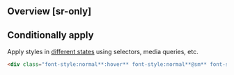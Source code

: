 ## Overview [sr-only]
<Overview/>

## Conditionally apply
Apply styles in [different states](/docs/states-and-queries) using selectors, media queries, etc.
```html
<div class="font-style:normal**:hover** font-style:normal**@sm** font-style:normal**@dark** font-style:normal**@print**">…</div>
```

